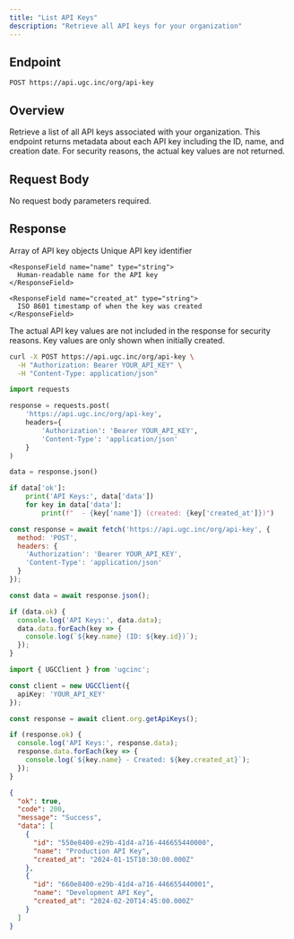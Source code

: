 ```yaml
---
title: "List API Keys"
description: "Retrieve all API keys for your organization"
---
```


## Endpoint

```
POST https://api.ugc.inc/org/api-key
```

## Overview

Retrieve a list of all API keys associated with your organization. This endpoint returns metadata about each API key including the ID, name, and creation date. For security reasons, the actual key values are not returned.

## Request Body

No request body parameters required.

## Response

<ResponseField name="data" type="ApiKey[]">
  Array of API key objects
  
  <Expandable title="ApiKey properties">
    <ResponseField name="id" type="string">
      Unique API key identifier
    </ResponseField>
    
    <ResponseField name="name" type="string">
      Human-readable name for the API key
    </ResponseField>
    
    <ResponseField name="created_at" type="string">
      ISO 8601 timestamp of when the key was created
    </ResponseField>
  </Expandable>
</ResponseField>

<Note>
  The actual API key values are not included in the response for security reasons. Key values are only shown when initially created.
</Note>

<RequestExample>

```bash cURL
curl -X POST https://api.ugc.inc/org/api-key \
  -H "Authorization: Bearer YOUR_API_KEY" \
  -H "Content-Type: application/json"
```

```python Python
import requests

response = requests.post(
    'https://api.ugc.inc/org/api-key',
    headers={
        'Authorization': 'Bearer YOUR_API_KEY',
        'Content-Type': 'application/json'
    }
)

data = response.json()

if data['ok']:
    print('API Keys:', data['data'])
    for key in data['data']:
        print(f"  - {key['name']} (created: {key['created_at']})")
```

```javascript JavaScript
const response = await fetch('https://api.ugc.inc/org/api-key', {
  method: 'POST',
  headers: {
    'Authorization': 'Bearer YOUR_API_KEY',
    'Content-Type': 'application/json'
  }
});

const data = await response.json();

if (data.ok) {
  console.log('API Keys:', data.data);
  data.data.forEach(key => {
    console.log(`${key.name} (ID: ${key.id})`);
  });
}
```

```typescript React
import { UGCClient } from 'ugcinc';

const client = new UGCClient({
  apiKey: 'YOUR_API_KEY'
});

const response = await client.org.getApiKeys();

if (response.ok) {
  console.log('API Keys:', response.data);
  response.data.forEach(key => {
    console.log(`${key.name} - Created: ${key.created_at}`);
  });
}
```

</RequestExample>

<ResponseExample>

```json Success Response
{
  "ok": true,
  "code": 200,
  "message": "Success",
  "data": [
    {
      "id": "550e8400-e29b-41d4-a716-446655440000",
      "name": "Production API Key",
      "created_at": "2024-01-15T10:30:00.000Z"
    },
    {
      "id": "660e8400-e29b-41d4-a716-446655440001",
      "name": "Development API Key",
      "created_at": "2024-02-20T14:45:00.000Z"
    }
  ]
}
```

</ResponseExample>


